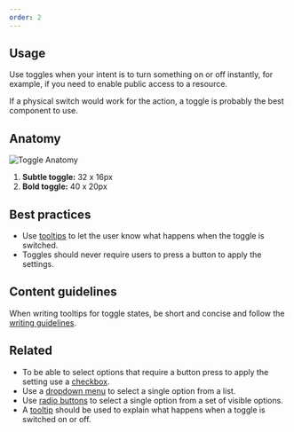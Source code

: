 ```yaml
---
order: 2
---
```


## Usage

Use toggles when your intent is to turn something on or off instantly, for example, if you need to enable public access to a resource.

If a physical switch would work for the action, a toggle is probably the best component to use.

## Anatomy

![Toggle Anatomy](/../images/toggle-anatomy.png)

1. **Subtle toggle:** 32 x 16px
2. **Bold toggle:** 40 x 20px

## Best practices

- Use [tooltips](/components/tooltip) to let the user know what happens when the toggle is switched.
- Toggles should never require users to press a button to apply the settings.

## Content guidelines

When writing tooltips for toggle states, be short and concise and follow the [writing guidelines](/content/writing-style).

## Related

- To be able to select options that require a button press to apply the setting use a [checkbox](/components/toggle). 
- Use a [dropdown menu](/components/dropdown-menu) to select a single option from a list.
- Use [radio buttons](/components/radio) to select a single option from a set of visible options.
- A [tooltip](/components/tooltip) should be used to explain what happens when a toggle is switched on or off. 